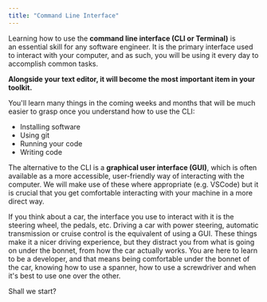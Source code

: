 ```yaml
---
title: "Command Line Interface"
---
```


Learning how to use the **command line interface (CLI or Terminal)** is an essential skill for any software engineer. It is the primary interface used to interact with your computer, and as such, you will be using it every day to accomplish common tasks.

**Alongside your text editor, it will become the most important item in your toolkit.**

You'll learn many things in the coming weeks and months that will be much easier to grasp once you understand how to use the CLI:

- Installing software
- Using git
- Running your code
- Writing code

The alternative to the CLI is a **graphical user interface (GUI)**, which is  often available as a more accessible, user-friendly way of interacting with the computer. We will make use of these where appropriate (e.g. VSCode) but it is crucial that you get comfortable interacting with your machine in a more direct way.

If you think about a car, the interface you use to interact with it is the steering wheel, the pedals, etc. Driving a car with power steering, automatic transmission or cruise control is the equivalent of using a GUI. These things make it a nicer driving experience, but they distract you from what is going on under the bonnet, from how the car actually works. You are here to learn to be a developer, and that means being comfortable under the bonnet of the car, knowing how to use a spanner, how to use a screwdriver and when it's best to use one over the other.

Shall we start?